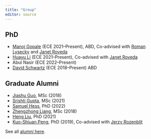 ```yaml
---
title: "Group"
editor: source
---
```


## PhD

- [Manoj Gopale](https://www.linkedin.com/in/manoj-gopale/) (ECE 2021--Present), ABD, Co-advised with [Roman Lysecky](https://uweb.engr.arizona.edu/~rlysecky/) and [Janet Roveda](https://ece.engineering.arizona.edu/faculty-staff/faculty/janet-meiling-roveda)
- [Huayu Li](https://www.researchgate.net/profile/Huayu-Li-3) (ECE 2021--Present), Co-advised with [Janet Roveda](https://ece.engineering.arizona.edu/faculty-staff/faculty/janet-meiling-roveda)
- Abul Nasir (ECE 2022--Present)
- [David Schwartz](https://uweb.engr.arizona.edu/~dmschwar/){target="_blank"} (ECE 2018--Present) ABD


## Graduate Alumni

- [Jiashu Guo](https://www.linkedin.com/in/jiashu-guo/){target="_blank"}, MSc (2018)
- [Srishti Gupta](https://www.linkedin.com/in/srishtigupta01/){target="_blank"}, MSc (2021)
- [Samuel Hess](https://www.linkedin.com/in/samuel-hess-143b6175), PhD (2022)
- [Zhengzhong Liang](https://www.linkedin.com/in/zhengzhong-liang-095810137/){target="_blank"}, MSc (2018)
- [Heng Liu](https://www.linkedin.com/in/lh5712/){target="_blank"}, PhD (2021)
- [Kuo-Shiuan Peng](https://www.linkedin.com/in/kuo-shiuan-peng-24360567/){target="_blank"}, PhD (2019), Co-advised with [Jerzy Rozenblit](https://ece.engineering.arizona.edu/faculty-staff/faculty/jerzy-w-rozenblit)

See all [alumni here](alumni.html).
